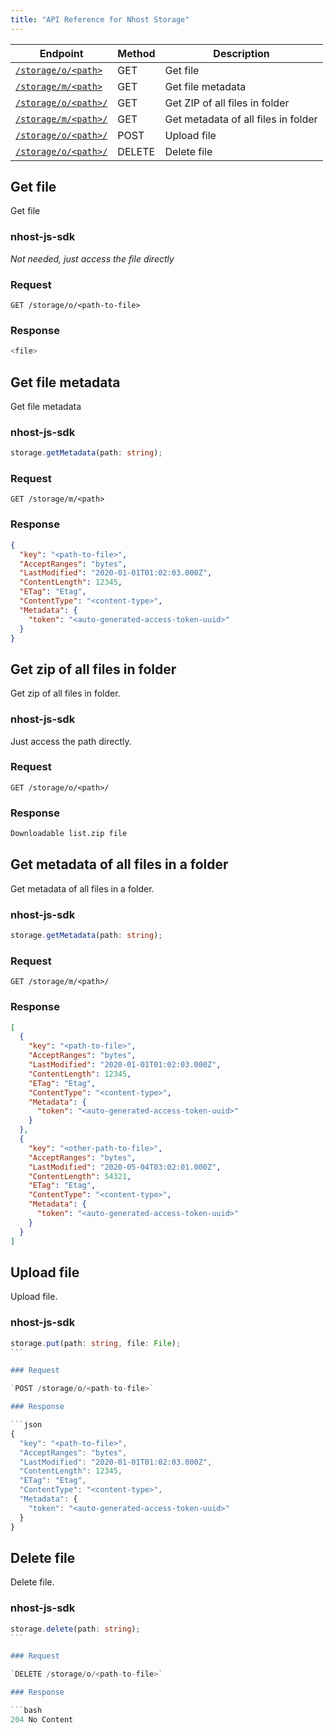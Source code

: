 ```yaml
---
title: "API Reference for Nhost Storage"
---
```


| Endpoint                                                     | Method | Description                         |
| ------------------------------------------------------------ | ------ | ----------------------------------- |
| [`/storage/o/<path>`](#get-file)                             | GET    | Get file                            |
| [`/storage/m/<path>`](#get-file-metadata)                    | GET    | Get file metadata                   |
| [`/storage/o/<path>/`](#get-zip-of-all-files-in-folder)      | GET    | Get ZIP of all files in folder      |
| [`/storage/m/<path>/`](#get-metadata-of-all-files-in-folder) | GET    | Get metadata of all files in folder |
| [`/storage/o/<path>/`](#upload-file)                         | POST   | Upload file                         |
| [`/storage/o/<path>/`](#delete-file)                         | DELETE | Delete file                         |

## Get file

Get file

### nhost-js-sdk

_Not needed, just access the file directly_

### Request

`GET /storage/o/<path-to-file>`

### Response

```bash
<file>
```

## Get file metadata

Get file metadata

### nhost-js-sdk

```ts
storage.getMetadata(path: string);
```

### Request

`GET /storage/m/<path>`

### Response

```json
{
  "key": "<path-to-file>",
  "AcceptRanges": "bytes",
  "LastModified": "2020-01-01T01:02:03.000Z",
  "ContentLength": 12345,
  "ETag": "Etag",
  "ContentType": "<content-type>",
  "Metadata": {
    "token": "<auto-generated-access-token-uuid>"
  }
}
```

## Get zip of all files in folder

Get zip of all files in folder.

### nhost-js-sdk

Just access the path directly.

### Request

`GET /storage/o/<path>/`

### Response

```bash
Downloadable list.zip file
```

## Get metadata of all files in a folder

Get metadata of all files in a folder.

### nhost-js-sdk

```ts
storage.getMetadata(path: string);
```

### Request

`GET /storage/m/<path>/`

### Response

```json
[
  {
    "key": "<path-to-file>",
    "AcceptRanges": "bytes",
    "LastModified": "2020-01-01T01:02:03.000Z",
    "ContentLength": 12345,
    "ETag": "Etag",
    "ContentType": "<content-type>",
    "Metadata": {
      "token": "<auto-generated-access-token-uuid>"
    }
  },
  {
    "key": "<other-path-to-file>",
    "AcceptRanges": "bytes",
    "LastModified": "2020-05-04T03:02:01.000Z",
    "ContentLength": 54321,
    "ETag": "Etag",
    "ContentType": "<content-type>",
    "Metadata": {
      "token": "<auto-generated-access-token-uuid>"
    }
  }
]
```

## Upload file

Upload file.

### nhost-js-sdk

````ts
storage.put(path: string, file: File);
```

### Request

`POST /storage/o/<path-to-file>`

### Response

```json
{
  "key": "<path-to-file>",
  "AcceptRanges": "bytes",
  "LastModified": "2020-01-01T01:02:03.000Z",
  "ContentLength": 12345,
  "ETag": "Etag",
  "ContentType": "<content-type>",
  "Metadata": {
    "token": "<auto-generated-access-token-uuid>"
  }
}
````

## Delete file

Delete file.

### nhost-js-sdk

````ts
storage.delete(path: string);
```

### Request

`DELETE /storage/o/<path-to-file>`

### Response

```bash
204 No Content
````
